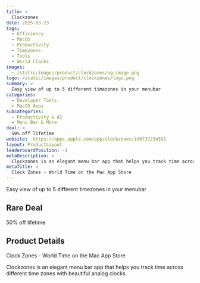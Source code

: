 ```yaml
---
title: >
  Clockzones
date: 2025-03-23
tags:
  - Efficiency
  - MacOS
  - Productivity
  - Timezones
  - Tools
  - World Clocks
images:
  - /static/images/product/clockzones/og-image.png
logo: /static/images/product/clockzones/logo.png
summary: >
  Easy view of up to 5 different timezones in your menubar
categories:
  - Developer Tools
  - MacOS Apps
subcategories:
  - Productivity & AI
  - Menu Bar & More
deal: >
  50% off lifetime
website:  https://apps.apple.com/app/clockzones/id6737234391
layout: ProductLayout
leaderboardPosition: -1
metaDescription: >
  Clockzones is an elegant menu bar app that helps you track time across different time zones with beautiful analog clocks.
metaTitle: >
  ‎Clock Zones - World Time on the Mac App Store
---
```

Easy view of up to 5 different timezones in your menubar

## Rare Deal

50% off lifetime

## Product Details

‎Clock Zones - World Time on the Mac App Store

Clockzones is an elegant menu bar app that helps you track time across different time zones with beautiful analog clocks.
